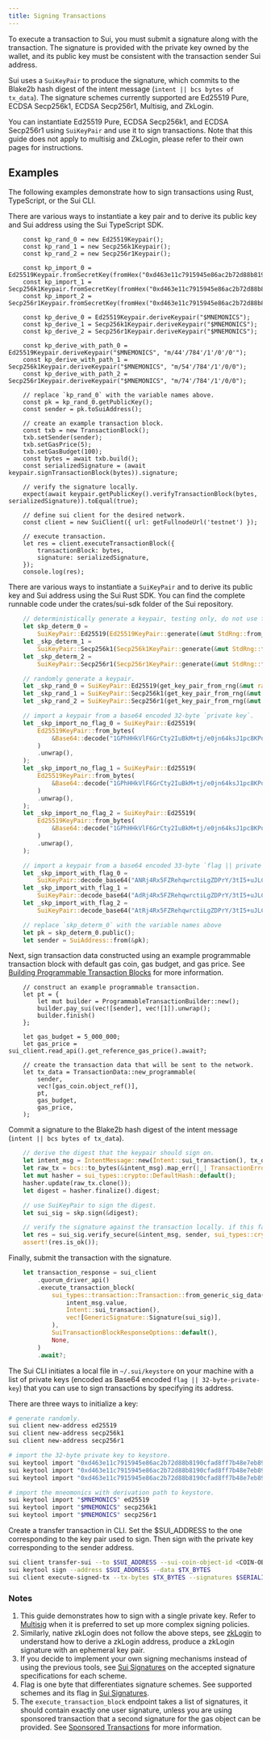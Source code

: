 ```yaml
---
title: Signing Transactions
---
```



To execute a transaction to Sui, you must submit a signature along with the transaction. The signature is provided with the private key owned by the wallet, and its public key must be consistent with the transaction sender Sui address. 

Sui uses a `SuiKeyPair` to produce the signature, which commits to the Blake2b hash digest of the intent message (`intent || bcs bytes of tx_data`). The signature schemes currently supported are Ed25519 Pure, ECDSA Secp256k1, ECDSA Secp256r1, Multisig, and ZkLogin. 

You can instantiate Ed25519 Pure, ECDSA Secp256k1, and ECDSA Secp256r1 using `SuiKeyPair` and use it to sign transactions. Note that this guide does not apply to multisig and ZkLogin, please refer to their own pages for instructions. 

## Examples

The following examples demonstrate how to sign transactions using Rust, TypeScript, or the Sui CLI.

<Tabs groupId="code-language">

<TabItem value="ts-sdk" label="TypeScript">

There are various ways to instantiate a key pair and to derive its public key and Sui address using the Sui TypeScript SDK.

```tsx
    const kp_rand_0 = new Ed25519Keypair();
    const kp_rand_1 = new Secp256k1Keypair();
    const kp_rand_2 = new Secp256r1Keypair();

    const kp_import_0 = Ed25519Keypair.fromSecretKey(fromHex("0xd463e11c7915945e86ac2b72d88b8190cfad8ff7b48e7eb892c275a5cf0a3e82"));
    const kp_import_1 = Secp256k1Keypair.fromSecretKey(fromHex("0xd463e11c7915945e86ac2b72d88b8190cfad8ff7b48e7eb892c275a5cf0a3e82"));
    const kp_import_2 = Secp256r1Keypair.fromSecretKey(fromHex("0xd463e11c7915945e86ac2b72d88b8190cfad8ff7b48e7eb892c275a5cf0a3e82"));

	const kp_derive_0 = Ed25519Keypair.deriveKeypair("$MNEMONICS");
	const kp_derive_1 = Secp256k1Keypair.deriveKeypair("$MNEMONICS");
	const kp_derive_2 = Secp256r1Keypair.deriveKeypair("$MNEMONICS");

	const kp_derive_with_path_0 = Ed25519Keypair.deriveKeypair("$MNEMONICS", "m/44'/784'/1'/0'/0'");
	const kp_derive_with_path_1 = Secp256k1Keypair.deriveKeypair("$MNEMONICS", "m/54'/784'/1'/0/0");
	const kp_derive_with_path_2 = Secp256r1Keypair.deriveKeypair("$MNEMONICS", "m/74'/784'/1'/0/0");

    // replace `kp_rand_0` with the variable names above.
    const pk = kp_rand_0.getPublicKey();
    const sender = pk.toSuiAddress();

    // create an example transaction block. 
    const txb = new TransactionBlock();
	txb.setSender(sender);
	txb.setGasPrice(5);
	txb.setGasBudget(100);
	const bytes = await txb.build();
    const serializedSignature = (await keypair.signTransactionBlock(bytes)).signature;

    // verify the signature locally. 
	expect(await keypair.getPublicKey().verifyTransactionBlock(bytes, serializedSignature)).toEqual(true);

    // define sui client for the desired network. 
    const client = new SuiClient({ url: getFullnodeUrl('testnet') });

    // execute transaction. 
    let res = client.executeTransactionBlock({
	    transactionBlock: bytes,
	    signature: serializedSignature,
    });
    console.log(res);
```
</TabItem>

<TabItem value="rust" label="Rust">

There are various ways to instantiate a `SuiKeyPair` and to derive its public key and Sui address using the Sui Rust SDK. You can find the complete runnable code under the crates/sui-sdk folder of the Sui repository. 

```Rust
    // deterministically generate a keypair, testing only, do not use for mainnet.
    let skp_determ_0 =
        SuiKeyPair::Ed25519(Ed25519KeyPair::generate(&mut StdRng::from_seed([0; 32])));
    let _skp_determ_1 =
        SuiKeyPair::Secp256k1(Secp256k1KeyPair::generate(&mut StdRng::from_seed([0; 32])));
    let _skp_determ_2 =
        SuiKeyPair::Secp256r1(Secp256r1KeyPair::generate(&mut StdRng::from_seed([0; 32])));

    // randomly generate a keypair.
    let _skp_rand_0 = SuiKeyPair::Ed25519(get_key_pair_from_rng(&mut rand::rngs::OsRng).1);
    let _skp_rand_1 = SuiKeyPair::Secp256k1(get_key_pair_from_rng(&mut rand::rngs::OsRng).1);
    let _skp_rand_2 = SuiKeyPair::Secp256r1(get_key_pair_from_rng(&mut rand::rngs::OsRng).1);

    // import a keypair from a base64 encoded 32-byte `private key`.
    let _skp_import_no_flag_0 = SuiKeyPair::Ed25519(
        Ed25519KeyPair::from_bytes(
            &Base64::decode("1GPhHHkVlF6GrCty2IuBkM+tj/e0jn64ksJ1pc8KPoI=").unwrap(),
        )
        .unwrap(),
    );
    let _skp_import_no_flag_1 = SuiKeyPair::Ed25519(
        Ed25519KeyPair::from_bytes(
            &Base64::decode("1GPhHHkVlF6GrCty2IuBkM+tj/e0jn64ksJ1pc8KPoI=").unwrap(),
        )
        .unwrap(),
    );
    let _skp_import_no_flag_2 = SuiKeyPair::Ed25519(
        Ed25519KeyPair::from_bytes(
            &Base64::decode("1GPhHHkVlF6GrCty2IuBkM+tj/e0jn64ksJ1pc8KPoI=").unwrap(),
        )
        .unwrap(),
    );

    // import a keypair from a base64 encoded 33-byte `flag || private key`. The signature scheme is determined by the flag.
    let _skp_import_with_flag_0 =
        SuiKeyPair::decode_base64("ANRj4Rx5FZRehqwrctiLgZDPrY/3tI5+uJLCdaXPCj6C").unwrap();
    let _skp_import_with_flag_1 =
        SuiKeyPair::decode_base64("AdRj4Rx5FZRehqwrctiLgZDPrY/3tI5+uJLCdaXPCj6C").unwrap();
    let _skp_import_with_flag_2 =
        SuiKeyPair::decode_base64("AtRj4Rx5FZRehqwrctiLgZDPrY/3tI5+uJLCdaXPCj6C").unwrap();

    // replace `skp_determ_0` with the variable names above
    let pk = skp_determ_0.public();
    let sender = SuiAddress::from(&pk);
```

Next, sign transaction data constructed using an example programmable transaction block with default gas coin, gas budget, and gas price. See [Building Programmable Transaction Blocks](./building-ptb.mdx) for more information. 

```
    // construct an example programmable transaction. 
    let pt = {
        let mut builder = ProgrammableTransactionBuilder::new();
        builder.pay_sui(vec![sender], vec![1]).unwrap();
        builder.finish()
    };

    let gas_budget = 5_000_000;
    let gas_price = sui_client.read_api().get_reference_gas_price().await?;

    // create the transaction data that will be sent to the network.
    let tx_data = TransactionData::new_programmable(
        sender,
        vec![gas_coin.object_ref()],
        pt,
        gas_budget,
        gas_price,
    );
```

Commit a signature to the Blake2b hash digest of the intent message (`intent || bcs bytes of tx_data`). 

```Rust
    // derive the digest that the keypair should sign on. 
    let intent_msg = IntentMessage::new(Intent::sui_transaction(), tx_data);
    let raw_tx = bcs::to_bytes(&intent_msg).map_err(|_| TransactionError::ParsingError)?;
    let mut hasher = sui_types::crypto::DefaultHash::default();
    hasher.update(raw_tx.clone());
    let digest = hasher.finalize().digest;

    // use SuiKeyPair to sign the digest. 
    let sui_sig = skp.sign(&digest);

    // verify the signature against the transaction locally. if this fails the transaction probably will fail submitting. 
    let res = sui_sig.verify_secure(&intent_msg, sender, sui_types::crypto::SignatureScheme::ED25519);
    assert!(res.is_ok());
```

Finally, submit the transaction with the signature. 

```Rust
    let transaction_response = sui_client
        .quorum_driver_api()
        .execute_transaction_block(
            sui_types::transaction::Transaction::from_generic_sig_data(
                intent_msg.value,
                Intent::sui_transaction(),
                vec![GenericSignature::Signature(sui_sig)],
            ),
            SuiTransactionBlockResponseOptions::default(),
            None,
        )
        .await?;

```

</TabItem>

<TabItem value="cli" label="Sui CLI">

The Sui CLI initiates a local file in `~/.sui/keystore` on your machine with a list of private keys (encoded as Base64 encoded `flag || 32-byte-private-key`) that you can use to sign transactions by specifying its address.

There are three ways to initialize a key:

```bash
# generate randomly. 
sui client new-address ed25519
sui client new-address secp256k1
sui client new-address secp256r1

# import the 32-byte private key to keystore.
sui keytool import "0xd463e11c7915945e86ac2b72d88b8190cfad8ff7b48e7eb892c275a5cf0a3e82" ed25519
sui keytool import "0xd463e11c7915945e86ac2b72d88b8190cfad8ff7b48e7eb892c275a5cf0a3e82" secp256k1
sui keytool import "0xd463e11c7915945e86ac2b72d88b8190cfad8ff7b48e7eb892c275a5cf0a3e82" secp256r1

# import the mneomonics with derivation path to keystore. 
sui keytool import "$MNEMONICS" ed25519
sui keytool import "$MNEMONICS" secp256k1
sui keytool import "$MNEMONICS" secp256r1
```

Create a transfer transaction in CLI. Set the $SUI_ADDRESS to the one corresponding to the key pair used to sign. Then sign with the private key corresponding to the sender address. 

```bash
sui client transfer-sui --to $SUI_ADDRESS --sui-coin-object-id <COIN-OBJECT-ID> --gas-budget $GAS_BUDGET --serialize-unsigned-transaction
sui keytool sign --address $SUI_ADDRESS --data $TX_BYTES
sui client execute-signed-tx --tx-bytes $TX_BYTES --signatures $SERIALIZED_SIGNATURE
```
</TabItem>
</Tabs>

### Notes
1. This guide demonstrates how to sign with a single private key. Refer to [Multisig](/concepts/cryptography/transaction-auth/multisig.mdx) when it is preferred to set up more complex signing policies.
2. Similarly, native zkLogin does not follow the above steps, see [zkLogin](/concepts/cryptography/zklogin.mdx) to understand how to derive a zkLogin address, produce a zkLogin signature with an ephemeral key pair. 
3. If you decide to implement your own signing mechanisms instead of using the previous tools, see [Sui Signatures](/concepts/cryptography/transaction-auth/signatures.mdx) on the accepted signature specifications for each scheme. 
4. Flag is one byte that differentiates signature schemes. See supported schemes and its flag in [Sui Signatures](/concepts/cryptography/transaction-auth/signatures.mdx).
5. The `execute_transaction_block` endpoint takes a list of signatures, it should contain exactly one user signature, unless you are using sponsored transaction that a second signature for the gas object can be provided. See [Sponsored Transactions](concepts/transactions/sponsored-transactions.mdx) for more information. 

